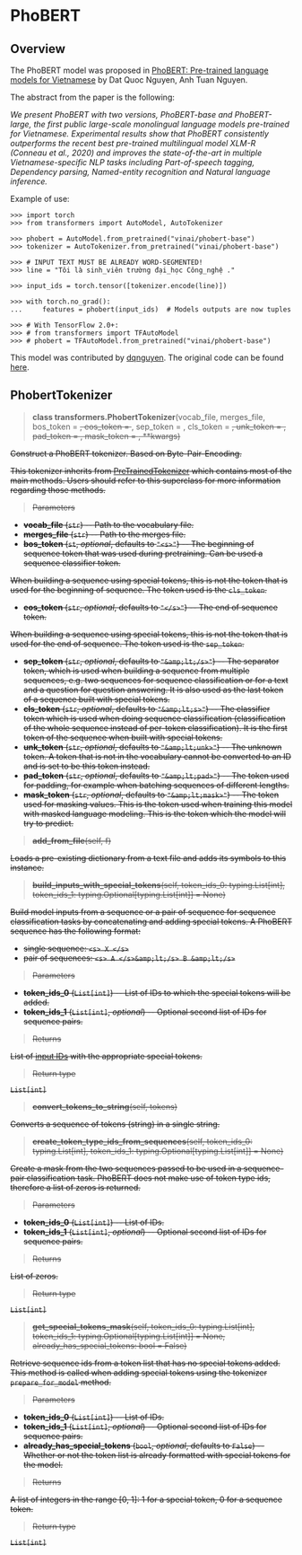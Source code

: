 <script>
</script>

<!--Copyright 2020 The HuggingFace Team. All rights reserved.

Licensed under the Apache License, Version 2.0 (the "License"); you may not use this file except in compliance with
the License. You may obtain a copy of the License at

http://www.apache.org/licenses/LICENSE-2.0

Unless required by applicable law or agreed to in writing, software distributed under the License is distributed on
an "AS IS" BASIS, WITHOUT WARRANTIES OR CONDITIONS OF ANY KIND, either express or implied. See the License for the
specific language governing permissions and limitations under the License.
-->

# PhoBERT

## Overview

The PhoBERT model was proposed in [PhoBERT: Pre-trained language models for Vietnamese](https://www.aclweb.org/anthology/2020.findings-emnlp.92.pdf) by Dat Quoc Nguyen, Anh Tuan Nguyen.

The abstract from the paper is the following:

*We present PhoBERT with two versions, PhoBERT-base and PhoBERT-large, the first public large-scale monolingual
language models pre-trained for Vietnamese. Experimental results show that PhoBERT consistently outperforms the recent
best pre-trained multilingual model XLM-R (Conneau et al., 2020) and improves the state-of-the-art in multiple
Vietnamese-specific NLP tasks including Part-of-speech tagging, Dependency parsing, Named-entity recognition and
Natural language inference.*

Example of use:

```
>>> import torch
>>> from transformers import AutoModel, AutoTokenizer

>>> phobert = AutoModel.from_pretrained("vinai/phobert-base")
>>> tokenizer = AutoTokenizer.from_pretrained("vinai/phobert-base")

>>> # INPUT TEXT MUST BE ALREADY WORD-SEGMENTED!
>>> line = "Tôi là sinh_viên trường đại_học Công_nghệ ."

>>> input_ids = torch.tensor([tokenizer.encode(line)])

>>> with torch.no_grad():
...     features = phobert(input_ids)  # Models outputs are now tuples

>>> # With TensorFlow 2.0+:
>>> # from transformers import TFAutoModel
>>> # phobert = TFAutoModel.from_pretrained("vinai/phobert-base")
```

This model was contributed by [dqnguyen](https://huggingface.co/dqnguyen). The original code can be found [here](https://github.com/VinAIResearch/PhoBERT).

## PhobertTokenizer

<a id='transformers.PhobertTokenizer'></a>
> **class transformers.PhobertTokenizer**(vocab_file, merges_file, bos_token = <s>, eos_token = </s>, sep_token = </s>, cls_token = <s>, unk_token = <unk>, pad_token = <pad>, mask_token = <mask>, **kwargs)


Construct a PhoBERT tokenizer. Based on Byte-Pair-Encoding.

This tokenizer inherits from [PreTrainedTokenizer](/docs/transformers/master/en/main_classes/tokenizer.html#transformers.PreTrainedTokenizer) which contains most of the main methods.
Users should refer to this superclass for more information regarding those methods.

> Parameters

- **vocab_file** (`str`) --
  Path to the vocabulary file.
- **merges_file** (`str`) --
  Path to the merges file.
- **bos_token** (`st`, _optional_, defaults to `"<s>"`) --
  The beginning of sequence token that was used during pretraining. Can be used a sequence classifier token.

<Tip>

When building a sequence using special tokens, this is not the token that is used for the beginning of
sequence. The token used is the `cls_token`.

</Tip>

- **eos_token** (`str`, _optional_, defaults to `"</s>"`) --
  The end of sequence token.

<Tip>

When building a sequence using special tokens, this is not the token that is used for the end of
sequence. The token used is the `sep_token`.

</Tip>

- **sep_token** (`str`, _optional_, defaults to `"&amp;lt;/s>"`) --
  The separator token, which is used when building a sequence from multiple sequences, e.g. two sequences for
  sequence classification or for a text and a question for question answering. It is also used as the last
  token of a sequence built with special tokens.
- **cls_token** (`str`, _optional_, defaults to `"&amp;lt;s>"`) --
  The classifier token which is used when doing sequence classification (classification of the whole sequence
  instead of per-token classification). It is the first token of the sequence when built with special tokens.
- **unk_token** (`str`, _optional_, defaults to `"&amp;lt;unk>"`) --
  The unknown token. A token that is not in the vocabulary cannot be converted to an ID and is set to be this
  token instead.
- **pad_token** (`str`, _optional_, defaults to `"&amp;lt;pad>"`) --
  The token used for padding, for example when batching sequences of different lengths.
- **mask_token** (`str`, _optional_, defaults to `"&amp;lt;mask>"`) --
  The token used for masking values. This is the token used when training this model with masked language
  modeling. This is the token which the model will try to predict.


<a id='transformers.PhobertTokenizer.add_from_file'></a>
> **add\_from\_file**(self, f)


Loads a pre-existing dictionary from a text file and adds its symbols to this instance.


<a id='transformers.PhobertTokenizer.build_inputs_with_special_tokens'></a>
> **build\_inputs\_with\_special\_tokens**(self, token_ids_0: typing.List[int], token_ids_1: typing.Optional[typing.List[int]] = None)


Build model inputs from a sequence or a pair of sequence for sequence classification tasks by concatenating and
adding special tokens. A PhoBERT sequence has the following format:

- single sequence: `<s> X </s>`
- pair of sequences: `<s> A </s>&amp;lt;/s> B &amp;lt;/s>`

> Parameters

- **token_ids_0** (`List[int]`) --
  List of IDs to which the special tokens will be added.
- **token_ids_1** (`List[int]`, _optional_) --
  Optional second list of IDs for sequence pairs.

> Returns

List of [input IDs](../glossary.html#input-ids) with the appropriate special tokens.

> Return type

`List[int]`


<a id='transformers.PhobertTokenizer.convert_tokens_to_string'></a>
> **convert\_tokens\_to\_string**(self, tokens)

Converts a sequence of tokens (string) in a single string.

<a id='transformers.PhobertTokenizer.create_token_type_ids_from_sequences'></a>
> **create\_token\_type\_ids\_from\_sequences**(self, token_ids_0: typing.List[int], token_ids_1: typing.Optional[typing.List[int]] = None)


Create a mask from the two sequences passed to be used in a sequence-pair classification task. PhoBERT does not
make use of token type ids, therefore a list of zeros is returned.

> Parameters

- **token_ids_0** (`List[int]`) --
  List of IDs.
- **token_ids_1** (`List[int]`, _optional_) --
  Optional second list of IDs for sequence pairs.

> Returns

List of zeros.

> Return type

`List[int]`


<a id='transformers.PhobertTokenizer.get_special_tokens_mask'></a>
> **get\_special\_tokens\_mask**(self, token_ids_0: typing.List[int], token_ids_1: typing.Optional[typing.List[int]] = None, already_has_special_tokens: bool = False)


Retrieve sequence ids from a token list that has no special tokens added. This method is called when adding
special tokens using the tokenizer `prepare_for_model` method.

> Parameters

- **token_ids_0** (`List[int]`) --
  List of IDs.
- **token_ids_1** (`List[int]`, _optional_) --
  Optional second list of IDs for sequence pairs.
- **already_has_special_tokens** (`bool`, _optional_, defaults to `False`) --
  Whether or not the token list is already formatted with special tokens for the model.

> Returns

A list of integers in the range [0, 1]: 1 for a special token, 0 for a sequence token.

> Return type

`List[int]`

